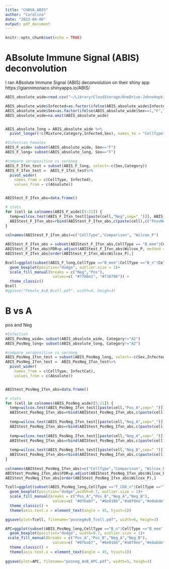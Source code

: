 ```yaml
---
title: "CHAVA_ABIS"
author: "Carolina"
date: "2023-04-06"
output: pdf_document
---
```


```r
knitr::opts_chunk$set(echo = TRUE)
```

# ABsolute Immune Signal (ABIS) deconvolution
I ran ABsolute Immune Signal (ABIS) deconvolution on their shiny app https://giannimonaco.shinyapps.io/ABIS/

```r
ABIS_absolute_wide=read.csv("~/Library/CloudStorage/OneDrive-JohnsHopkins/Dr.GIlman/CHAVA_RNAseq/CIBERSORT/ABsolute_deconvolution.csv")

ABIS_absolute_wide$Infected=as.factor(ifelse(ABIS_absolute_wide$Infected==1,"Pos","Neg"))
ABIS_absolute_wide$Sex=as.factor(ifelse(ABIS_absolute_wide$Sex==1,"F","M"))
ABIS_absolute_wide=na.omit(ABIS_absolute_wide)


ABIS_absolute_long = ABIS_absolute_wide %>%
  pivot_longer(!c(Mixture,Category,Infected,Sex), names_to = "CellType", values_to = "Absolute")

#Infection Females
ABIS_F_wide= subset(ABIS_absolute_wide, Sex=="F")
ABIS_F_long= subset(ABIS_absolute_long, Sex=="F")

#compare seropositive vs seroneg
ABIS_F_Ifxn_test = subset(ABIS_F_long, select=-c(Sex,Category))
ABIS_F_Ifxn_test =  ABIS_F_Ifxn_test%>%
  pivot_wider(
    names_from = c(CellType, Infected),
    values_from = c(Absolute))


ABIStest_F_Ifxn_abs=data.frame()

# stats
for (cell in colnames(ABIS_F_wide)[5:21]) {
  temp=wilcox.test(ABIS_F_Ifxn_test[[paste(cell,"Neg",sep="_")]], ABIS_F_Ifxn_test[[paste(cell,"Pos",sep="_")]],  alternative="two.sided", data=ABIS_F_Ifxn_test, exact=FALSE)
  ABIStest_F_Ifxn_abs=rbind(ABIStest_F_Ifxn_abs,c(paste(cell),c("PosvNeg_F"),temp$p.value))
}
  
colnames(ABIStest_F_Ifxn_abs)=c("CellType","Comparison", "Wilcox_P")

ABIStest_F_Ifxn_abs = subset(ABIStest_F_Ifxn_abs,CellType == "B_mem"|CellType == "Plasmablasts"|CellType == "B_n")
ABIStest_F_Ifxn_abs$FDR=p.adjust(ABIStest_F_Ifxn_abs$Wilcox_P, method = "BH", n = length(ABIStest_F_Ifxn_abs$Wilcox_P))
ABIStest_F_Ifxn_abs[order(ABIStest_F_Ifxn_abs$Wilcox_P),]
```

```r
Bcell=ggplot(subset(ABIS_F_long,CellType =="B_mem"|CellType =="B_n"|CellType =="Plasmablasts"), aes(fill=Infected,x=CellType, y=Absolute)) +
  geom_boxplot(position="dodge", outlier.size = 1)+
  scale_fill_manual(breaks = c("Neg","Pos"),
                     values=c( "#7788e1", "#f38796")) +
  theme_classic()
Bcell
#ggsave("Female_AvB_Bcell.pdf", width=4, heigh=3)
```

# B vs A
pos and Neg
```r
#Infection
ABIS_PosNeg_wide= subset(ABIS_absolute_wide, Category!="A2")
ABIS_PosNeg_long= subset(ABIS_absolute_long, Category!="A2")

#compare seropositive vs seroneg
ABIS_PosNeg_Ifxn_test = subset(ABIS_PosNeg_long, select=-c(Sex,Infected,Category))
ABIS_PosNeg_Ifxn_test =  ABIS_PosNeg_Ifxn_test%>%
  pivot_wider(
    names_from = c(CellType, InfectCat),
    values_from = c(Absolute))


ABIStest_PosNeg_Ifxn_abs=data.frame()

# stats
for (cell in colnames(ABIS_PosNeg_wide)[5:21]) {
  temp=wilcox.test(ABIS_PosNeg_Ifxn_test[[paste(cell,"Pos_A",sep="_")]], ABIS_PosNeg_Ifxn_test[[paste(cell,"Pos_B",sep="_")]],  alternative="two.sided", data=ABIS_PosNeg_Ifxn_test, exact=FALSE)
  ABIStest_PosNeg_Ifxn_abs=rbind(ABIStest_PosNeg_Ifxn_abs,c(paste(cell),c("AvB_pos"),temp$p.value))
  
  temp=wilcox.test(ABIS_PosNeg_Ifxn_test[[paste(cell,"Neg_A",sep="_")]], ABIS_PosNeg_Ifxn_test[[paste(cell,"Neg_B",sep="_")]],  alternative="two.sided", data=ABIS_PosNeg_Ifxn_test, exact=FALSE)
  ABIStest_PosNeg_Ifxn_abs=rbind(ABIStest_PosNeg_Ifxn_abs,c(paste(cell),c("AvB_neg"),temp$p.value))
  
  temp=wilcox.test(ABIS_PosNeg_Ifxn_test[[paste(cell,"Neg_A",sep="_")]], ABIS_PosNeg_Ifxn_test[[paste(cell,"Pos_A",sep="_")]],  alternative="two.sided", data=ABIS_PosNeg_Ifxn_test, exact=FALSE)
  ABIStest_PosNeg_Ifxn_abs=rbind(ABIStest_PosNeg_Ifxn_abs,c(paste(cell),c("-v+_A"),temp$p.value))
  
  temp=wilcox.test(ABIS_PosNeg_Ifxn_test[[paste(cell,"Neg_B",sep="_")]], ABIS_PosNeg_Ifxn_test[[paste(cell,"Pos_B",sep="_")]],  alternative="two.sided", data=ABIS_PosNeg_Ifxn_test, exact=FALSE)
  ABIStest_PosNeg_Ifxn_abs=rbind(ABIStest_PosNeg_Ifxn_abs,c(paste(cell),c("-v+_B"),temp$p.value))
}
  
colnames(ABIStest_PosNeg_Ifxn_abs)=c("CellType","Comparison", "Wilcox_P")
ABIStest_PosNeg_Ifxn_abs$FDR=p.adjust(ABIStest_PosNeg_Ifxn_abs$Wilcox_P, method = "BH", n = length(ABIStest_PosNeg_Ifxn_abs$Wilcox_P))
ABIStest_PosNeg_Ifxn_abs[order(ABIStest_PosNeg_Ifxn_abs$Wilcox_P),]
```

```r

Tcell=ggplot(subset(ABIS_PosNeg_long,CellType =="T_CD8_n"|CellType =="T_CD4_n"|CellType =="T_CD4_Mem"|CellType =="T_CD8_mem"|CellType =="T_gd_Vd2"|CellType =="T_gd_non.Vd2"|CellType=="MAIT"), aes(fill=InfectCat,x=CellType, y=Absolute)) +
  geom_boxplot(position="dodge",width=0.7, outlier.size = 1)+
  scale_fill_manual(breaks = c("Pos_A","Pos_B","Neg_A","Neg_B"),
                     values=c( "#0fbab7", "#6e016b","#a8f0ee","#e0abde")) +
  theme_classic() +
  theme(axis.text.x = element_text(angle = 45, hjust=1))

ggsave(plot=Tcell, filename="posnegAvB_Tcell.pdf", width=6, heigh=3)

APC=ggplot(subset(ABIS_PosNeg_long,CellType =="B_n"|CellType =="B_mem"|CellType =="Monocytes_C"|CellType =="Monocytes_NC.I"|CellType =="mDCs"), aes(fill=InfectCat,x=CellType, y=Absolute)) +
  geom_boxplot(position="dodge", width=0.7, outlier.size = 1)+
 scale_fill_manual(breaks = c("Pos_A","Pos_B","Neg_A","Neg_B"),
                     values=c( "#0fbab7", "#6e016b","#a8f0ee","#e0abde")) +
  theme_classic() +
  theme(axis.text.x = element_text(angle = 45, hjust=1))
  
ggsave(plot=APC, filename="posneg_AvB_APC.pdf", width=5, heigh=3)

```
